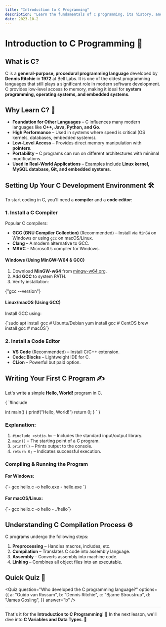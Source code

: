 ```yaml
---
title: "Introduction to C Programming"
description: "Learn the fundamentals of C programming, its history, and why it's still widely used today."
date: 2023-10-2
---
```



# Introduction to C Programming 🚀

## What is C?

C is a **general-purpose, procedural programming language** developed by **Dennis Ritchie** in **1972** at Bell Labs. It is one of the oldest programming languages that still plays a significant role in modern software development. C provides low-level access to memory, making it ideal for **system programming, operating systems, and embedded systems**.

## Why Learn C? 🧐

- **Foundation for Other Languages** – C influences many modern languages like **C++, Java, Python, and Go**.
- **High Performance** – Used in systems where speed is critical (OS kernels, databases, embedded systems).
- **Low-Level Access** – Provides direct memory manipulation with **pointers**.
- **Portability** – C programs can run on different architectures with minimal modifications.
- **Used in Real-World Applications** – Examples include **Linux kernel, MySQL database, Git, and embedded systems**.

## Setting Up Your C Development Environment 🛠️

To start coding in C, you'll need a **compiler** and a **code editor**:

### **1. Install a C Compiler**

Popular C compilers:

- **GCC (GNU Compiler Collection)** (Recommended) – Install via `MinGW` on Windows or using `gcc` on macOS/Linux.
- **Clang** – A modern alternative to GCC.
- **MSVC** – Microsoft’s compiler for Windows.

#### **Windows (Using MinGW-W64 & GCC)**

1. Download **MinGW-w64** from [mingw-w64.org](https://www.mingw-w64.org/).
2. Add **GCC** to system PATH.
3. Verify installation:

<CodeBlock language="bash">{"gcc --version"}</CodeBlock>

#### **Linux/macOS (Using GCC)**

Install GCC using:

<CodeBlock language="bash">
  {`sudo apt install gcc # Ubuntu/Debian
yum install gcc # CentOS
brew install gcc # macOS`}
</CodeBlock>

### **2. Install a Code Editor**

- **VS Code** (Recommended) – Install C/C++ extension.
- **Code::Blocks** – Lightweight IDE for C.
- **CLion** – Powerful but paid option.

## Writing Your First C Program ✍️

Let's write a simple **Hello, World!** program in C.

<CodeBlock language="c">
{
`#include <stdio.h>

int main() {
printf("Hello, World!")
return 0;
}
`
}

</CodeBlock>

### **Explanation:**

1. `#include <stdio.h>` – Includes the standard input/output library.
2. `main()` – The starting point of a C program.
3. `printf()` – Prints output to the console.
4. `return 0;` – Indicates successful execution.

### **Compiling & Running the Program**

#### **For Windows:**

<CodeBlock language="bash">
  {`- gcc hello.c -o hello.exe
- hello.exe
`}
</CodeBlock>

#### **For macOS/Linux:**

<CodeBlock language="bash">
  {`- gcc hello.c -o hello
- ./hello`}
</CodeBlock>

## Understanding C Compilation Process ⚙️

C programs undergo the following steps:

1. **Preprocessing** – Handles macros, includes, etc.
2. **Compilation** – Translates C code into assembly language.
3. **Assembly** – Converts assembly into machine code.
4. **Linking** – Combines all object files into an executable.

## Quick Quiz 🧠

<Quiz
  question="Who developed the C programming language?"
  options={{
    a: "Guido van Rossum",
    b: "Dennis Ritchie",
    c: "Bjarne Stroustrup",
    d: "James Gosling",
  }}
  answer="b"
/>

---

That's it for the **Introduction to C Programming**! 🎯 In the next lesson, we'll dive into **C Variables and Data Types**. 🚀

